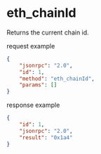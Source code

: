 # eth_chainId

Returns the current chain id.

request example
```json
{
    "jsonrpc": "2.0",
    "id": 1,
    "method": "eth_chainId",
    "params": []
}
```

response example
```json
{
    "id": 1,
    "jsonrpc": "2.0",
    "result": "0x1a4"
}
```